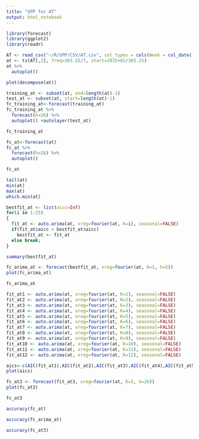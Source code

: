 ```yaml
---
title: "SPP for AT"
output: html_notebook
---
```


```r
library(forecast)
library(ggplot2)
library(readr)
```

```r
AT <- read_csv("~/R/SPP/CSV/AT.csv", col_types = cols(Week = col_date(format = "%Y-%m-%d")))
at <- ts(AT[,2], freq=365.25/7, start=2015+65/365.25)
at %>%
  autoplot()
```

```r
plot(decompose(at))
```

```r
training_at <- subset(at, end=length(at)-1)
test_at <- subset(at, start=length(at)-1)
fc_training_at<-forecast(training_at)
fc_training_at %>%
  forecast(h=26) %>%
  autoplot() +autolayer(test_at)
```

```r
fc_training_at
```

```r
fc_at<-forecast(at)
fc_at %>%
  forecast(h=26) %>%
  autoplot()
```

```r
fc_at
```

```r
tail(at)
min(at)
max(at)
which.min(at)
```

```r
bestfit_at <- list(aicc=Inf)
for(i in 1:25)
{
  fit_at <- auto.arima(at, xreg=fourier(at, K=i), seasonal=FALSE)
  if(fit_at$aicc < bestfit_at$aicc)
    bestfit_at <- fit_at
  else break;
}
```

```r
summary(bestfit_at)
```

```r
fc_arima_at <- forecast(bestfit_at, xreg=fourier(at, K=1, h=5))
plot(fc_arima_at)
```

```r
fc_arima_at
```

```r
fit_at1 <- auto.arima(at, xreg=fourier(at, K=1), seasonal=FALSE)
fit_at2 <- auto.arima(at, xreg=fourier(at, K=2), seasonal=FALSE)
fit_at3 <- auto.arima(at, xreg=fourier(at, K=3), seasonal=FALSE)
fit_at4 <- auto.arima(at, xreg=fourier(at, K=4), seasonal=FALSE)
fit_at5 <- auto.arima(at, xreg=fourier(at, K=5), seasonal=FALSE)
fit_at6 <- auto.arima(at, xreg=fourier(at, K=6), seasonal=FALSE)
fit_at7 <- auto.arima(at, xreg=fourier(at, K=7), seasonal=FALSE)
fit_at8 <- auto.arima(at, xreg=fourier(at, K=8), seasonal=FALSE)
fit_at9 <- auto.arima(at, xreg=fourier(at, K=9), seasonal=FALSE)
fit_at10 <- auto.arima(at, xreg=fourier(at, K=10), seasonal=FALSE)
fit_at11 <- auto.arima(at, xreg=fourier(at, K=11), seasonal=FALSE)
fit_at12 <- auto.arima(at, xreg=fourier(at, K=12), seasonal=FALSE)
```

```r
aics<-c(AIC(fit_at1),AIC(fit_at2),AIC(fit_at3),AIC(fit_at4),AIC(fit_at5),AIC(fit_at6),AIC(fit_at7),AIC(fit_at8),AIC(fit_at9),AIC(fit_at10),AIC(fit_at11),AIC(fit_at12))
plot(aics)
```

```r
fc_at3 <- forecast(fit_at3, xreg=fourier(at, K=3, h=26))
plot(fc_at3)
```

```r
fc_at3
```

```r
accuracy(fc_at)
```

```r
accuracy(fc_arima_at)
```

```r
accuracy(fc_at3)
```